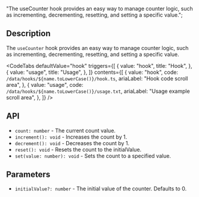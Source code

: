   "The useCounter hook provides an easy way to manage counter logic, such as incrementing, decrementing, resetting, and setting a specific value.";


<Heading title={name} color={roughNotationColor} />

## Description

The `useCounter` hook provides an easy way to manage counter logic, such as incrementing, decrementing, resetting, and setting a specific value.

<Separator className="my-5" aria-hidden="true" />

<CodeTabs
  defaultValue="hook"
  triggers={[
    {
      value: "hook",
      title: "Hook",
    },
    {
      value: "usage",
      title: "Usage",
    },
  ]}
  contents={[
    {
      value: "hook",
      code: `/data/hooks/${name.toLowerCase()}/hook.ts`,
      ariaLabel: "Hook code scroll area",
    },
    {
      value: "usage",
      code: `/data/hooks/${name.toLowerCase()}/usage.txt`,
      ariaLabel: "Usage example scroll area",
    },
  ]}
/>

## API

- `count: number` - The current count value.
- `increment(): void` - Increases the count by 1.
- `decrement(): void` - Decreases the count by 1.
- `reset(): void` - Resets the count to the initialValue.
- `set(value: number): void` - Sets the count to a specified value.

## Parameters

- `initialValue?: number` - The initial value of the counter. Defaults to 0.
